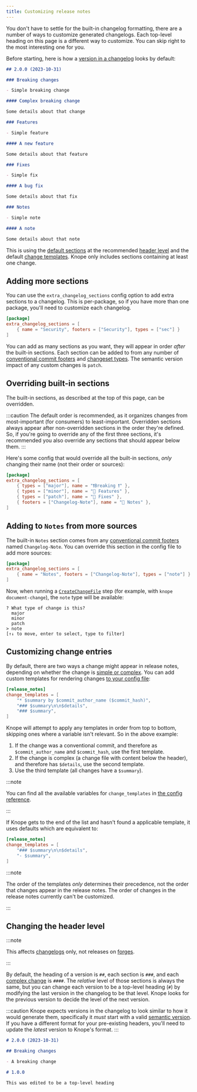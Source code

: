 ```yaml
---
title: Customizing release notes
---
```



You don't have to settle for the built-in changelog formatting,
there are a number of ways to customize generated changelogs.
Each top-level heading on this page is a different way to customize.
You can skip right to the most interesting one for you.

Before starting, here is how a [version in a changelog](/reference/concepts/changelog#versions) looks by default:

```markdown
## 2.0.0 (2023-10-31)

### Breaking changes

- Simple breaking change

#### Complex breaking change

Some details about that change

### Features

- Simple feature

#### A new feature

Some details about that feature

### Fixes

- Simple fix

#### A bug fix

Some details about that fix

### Notes

- Simple note

#### A note

Some details about that note
```

This is using the [default sections](/reference/concepts/release-notes#sections) at the recommended [header level](#changing-the-header-level) and the
default [change templates](#customizing-change-entries). Knope only includes sections containing at least one change.

## Adding more sections

You can use the `extra_changelog_sections` config option to add extra sections to a changelog.
This is per-package, so if you have more than one package, you'll need to customize each changelog.

```toml title="knope.toml"
[package]
extra_changelog_sections = [
    { name = "Security", footers = ["Security"], types = ["sec"] }
]
```

You can add as many sections as you want, they will appear in order _after_ the built-in sections.
Each section can be added to from any number of [conventional commit footers](/reference/concepts/conventional-commits/#footers) and [changeset types](https://github.com/knope-dev/changesets?tab=readme-ov-file#change-type).
The semantic version impact of any custom changes is `patch`.

## Overriding built-in sections

The built-in sections, as described at the top of this page, can be overridden.

:::caution
The default order is recommended, as it organizes changes from most-important (for consumers) to least-important.
Overridden sections always appear after non-overridden sections in the order they're defined.
So, if you're going to override any of the first three sections,
it's recommended you also override any sections that should appear below them.
:::

Here's some config that would override all the built-in sections,
_only_ changing their name (not their order or sources):

```toml title="knope.toml"
[package]
extra_changelog_sections = [
    { types = ["major"], name = "❗️Breaking ❗" },
    { types = ["minor"], name = "🚀 Features" },
    { types = ["patch"], name = "🐛 Fixes" },
    { footers = ["Changelog-Note"], name = "📝 Notes" },
]
```

## Adding to `Notes` from more sources

The built-in `Notes` section comes from any [conventional commit footers](/reference/concepts/conventional-commits#footers) named `Changelog-Note`.
You can override this section in the config file to add more sources:

```toml title="knope.toml"
[package]
extra_changelog_sections = [
    { name = "Notes", footers = ["Changelog-Note"], types = ["note"] }
]
```

Now, when running a [`CreateChangeFile`](/reference/config-file/steps/create-change-file/) step (for example, with `knope document-change`), the `note` type will be available:

```text
? What type of change is this?
  major
  minor
  patch
> note
[↑↓ to move, enter to select, type to filter]
```

## Customizing change entries <Badge text="Knope 0.21.1+" variant="tip" />

By default, there are two ways a change might appear in release notes, depending on whether the change is [simple or complex](/reference/concepts/release-notes#simple-vs-complex-changes).
You can add custom templates for rendering changes [to your config file](/reference/config-file/release-notes):

```toml
[release_notes]
change_templates = [
    "* $summary by $commit_author_name ($commit_hash)",
    "### $summary\n\n$details",
    "### $summary",
]
```

Knope will attempt to apply any templates in order from top to bottom, skipping ones where a variable isn't relevant.
So in the above example:

1. If the change was a conventional commit, and therefore as `$commit_author_name` and `$commit_hash`, use the first template.
2. If the change is complex (a change file with content below the header), and therefore has `$details`, use the second template.
3. Use the third template (all changes have a `$summary`).

:::note

You can find all the available variables for `change_templates` in [the config reference](/reference/config-file/release-notes).

:::

If Knope gets to the end of the list and hasn't found a applicable template, it uses defaults which are equivalent to:

```toml
[release_notes]
change_templates = [
    "### $summary\n\n$details",
    "- $summary",
]
```

:::note

The order of the templates _only_ determines their precedence, not the order that changes appear in the release notes.
The order of changes in the release notes currently can't be customized.

:::

## Changing the header level

:::note

This affects [changelogs][changelog] only, not releases on [forges][forge].

:::

By default, the heading of a version is `##`, each section is `###`, and each [complex change](/reference/concepts/release-notes/#simple-vs-complex-changes) is `####`.
The _relative_ level of those sections is always the same,
but you can change each version to be a top-level heading (`#`)
by modifying the last version in the changelog to be that level.
Knope looks for the previous version to decide the level of the next version.

:::caution
Knope expects versions in the changelog to look similar to how it would generate them,
specifically it _must_ start with a valid [semantic version](/reference/concepts/semantic-versioning).
If you have a different format for your pre-existing headers, you'll need to update the _latest_ version to Knope's format.
:::

```markdown
# 2.0.0 (2023-10-31)

## Breaking changes

- A breaking change

# 1.0.0

This was edited to be a top-level heading
```

[changelog]: /reference/concepts/changelog
[forge]: /reference/concepts/forge
